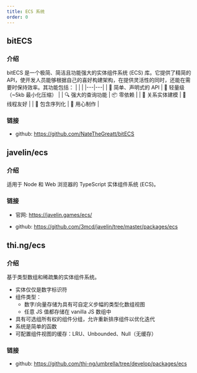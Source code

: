 ```yaml
---
title: ECS 系统
order: 0
---
```


## bitECS

### 介绍

bitECS 是一个极简、简洁且功能强大的实体组件系统 (ECS) 库。它提供了精简的 API，使开发人员能够根据自己的喜好构建架构，在提供灵活性的同时，还能在需要时保持效率。其功能包括：
| | |
|---|---|
| 🔮 简单、声明式的 API | 🍃 轻量级（~5kb 最小化压缩） |
| 🔍 强大的查询功能 | 📦 零依赖 |
| 🔗 关系实体建模 | 🧵 线程友好 |
| 💾 包含序列化 | 💖 用心制作 |

### 链接

-   github: https://github.com/NateTheGreatt/bitECS

## javelin/ecs

### 介绍

适用于 Node 和 Web 浏览器的 TypeScript 实体组件系统 (ECS)。

### 链接

-   官网: https://javelin.games/ecs/

-   github: https://github.com/3mcd/javelin/tree/master/packages/ecs

## thi.ng/ecs

### 介绍

基于类型数组和稀疏集的实体组件系统。

-   实体仅仅是数字标识符
-   组件类型：
    -   数字/向量存储为具有可自定义步幅的类型化数组视图
    -   任意 JS 值都存储在 vanilla JS 数组中
-   具有可选组所有权的组件分组，允许重新排序组件以优化迭代
-   系统是简单的函数
-   可配置组件视图的缓存：LRU、Unbounded、Null（无缓存）

### 链接

-   github: https://github.com/thi-ng/umbrella/tree/develop/packages/ecs
